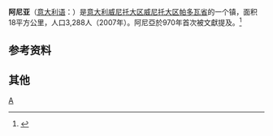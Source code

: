'''阿尼亚'''（[[意大利语|意大利语]]：'''{{lang|it|Agna}}'''）是[[意大利|意大利]][[威尼托大区|威尼托大区]][[威尼托大区|威尼托大区]][[帕多瓦省|帕多瓦省]]的一个镇，面积18平方公里，人口3,288人（2007年）。阿尼亞於970年首次被文獻提及。<ref>{{cite|autore=G. Cittadella|url=https://books.google.it/books?id=QyQcBsYddCAC|titolo=Storia della dominazione carrarese in Padova, Volume 1|editore=coi tipi del Seminario|p=56|città=Padova|anno=1842|accesso=23 luglio 2015}}</ref>
==参考资料==
{{reflist}}
==其他==
{{帕多瓦省市鎮}}

[[Category:帕多瓦省市镇|A]]
{{Italy-geo-stub}}